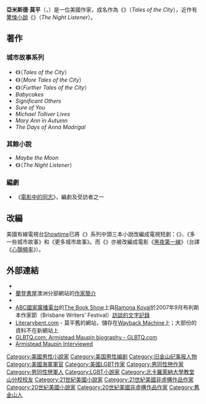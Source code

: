 {{Infobox writer
|name   = 亞米斯德·莫平<br />Armistead Maupin
|image     =  Armistead1994.jpg
|image_size     = 150px
|caption  = 攝於1994年9月11日[[第47屆艾美獎|第47屆艾美獎]]後的[[州長舞會|州長舞會]]（47th Emmy Awards, Governor's Ball）
|birth_name = Armistead Jones Maupin, Jr.
|birth_date  = {{Birth date and age|1944|5|13}}
|birth_place = [[美國|美國]][[華盛頓哥倫比亞特區|華盛頓哥倫比亞特區]]
|death_date  =
|death_place = 
|residence = [[美國|美國]][[加州|加州]][[三藩市|三藩市]]
|alma_mater = [[北卡羅萊納大學教堂山分校|北卡羅萊納大學教堂山分校]]
|nationality = {{USA}}
|occupation     = [[作家|作家]]
|notableworks = 《{{link-en|城市故事 (小說)|Tales of the City|城市故事}}》（''Tales of the City''）
|spouse         = Christopher Turner（2007年至今）
|parents        =
|children       =
}}
'''亞米斯德·莫平'''（{{lang-en|Armistead Maupin}}，{{bd|1944年|5月13日||catIdx=M}}）是一位美國作家，成名作為《{{link-en|城市故事 (小說)|Tales of the City|城市故事}}》（''Tales of the City''），近作有[[驚悚小說|驚悚小說]]《{{link-en|緝兇頻率|The Night Listener (novel)}}》（''The Night Listener''）。

==著作==
===城市故事系列===
*《{{link-en|城市故事 (小說)|Tales of the City|城市故事}}》（''Tales of the City''）
*《{{link-en|多一些城市故事|More Tales of the City}}》（''More Tales of the City''）
*《{{link-en|更多城市故事|Further Tales of the City}}》（''Further Tales of the City''）
* ''Babycakes''
* ''Significant Others''
* ''Sure of You''
* ''Michael Tolliver Lives''
* ''Mary Ann in Autumn''
* ''The Days of Anna Madrigal''

===其餘小說===
* ''Maybe the Moon''
*《{{link-en|緝兇頻率|The Night Listener (novel)}}》（''The Night Listener''）

===編劇===
*《[[電影中的同志|電影中的同志]]》，編劇及受訪者之一

==改編==
美國有線電視台[[Showtime|Showtime]]已將《{{link-en|城市故事 (小說)|Tales of the City|城市故事}}》系列中頭三本小說改編成電視短劇：《{{link-en|城市故事 (美國電視劇)|Tales of the City (1993 miniseries)|城市故事}}》、《多一些城市故事》和《更多城市故事》。而《{{link-en|緝兇頻率|The Night Listener (novel)}}》亦被改編成電影《[[黑夜第一線|黑夜第一線]]》（台譯《[[心顫頻率|心顫頻率]]》）。

==外部連結==
* {{official|http://www.armisteadmaupin.com/}}
* [[蘭登書屋|蘭登書屋]]澳洲分部網站的[http://www.randomhouse.com.au/Authors/Default.aspx?Page=Author&ID=Maupin,%20Armistead 作家簡介] {{Wayback|url=http://www.randomhouse.com.au/Authors/Default.aspx?Page=Author&ID=Maupin,%20Armistead |date=20160327205103 }}
*{{imdb|0560945|Armistead Maupin}}
* [[ABC國家廣播電台|ABC國家廣播電台]]的[[The_Book_Show|The Book Show]]上與[[Ramona_Koval|Ramona Koval]]於2007年9月﻿布利斯本作家節（Brisbane Writers' Festival）[http://www.abc.net.au/rn/bookshow/stories/2008/2123439.htm 訪談的文字記錄]{{Wayback|url=http://www.abc.net.au/rn/bookshow/stories/2008/2123439.htm |date=20080619085008 }}
*[https://web.archive.org/web/20060515202410/http://www.literarybent.com/litbent_home.cfm Literarybent.com] - 莫平舊的網站，儲存在[[Internet_Archive#Wayback_Machine|Wayback Machine]]上；大部份的資料不在新網站上
*[https://web.archive.org/web/20050307051321/http://www.glbtq.com/literature/maupin_a.html GLBTQ.com: Armistead Maupin biography - GLBTQ.com]
*[https://web.archive.org/web/20080509133334/http://www.bigfib.com/lit/issue1/maupin-interview.html Armistead Maupin Interviewed]

{{Authority control}}
{{DEFAULTSORT:Maupin, Armistead}}
[[Category:美國男性小說家|Category:美國男性小說家]]
[[Category:美国男性编剧|Category:美国男性编剧]]
[[Category:旧金山纪事报人物|Category:旧金山纪事报人物]]
[[Category:美國海軍軍官|Category:美國海軍軍官]]
[[Category:美國LGBT作家|Category:美國LGBT作家]]
[[Category:男同性戀作家|Category:男同性戀作家]]
[[Category:男同性戀軍人|Category:男同性戀軍人]]
[[Category:LGBT小說家|Category:LGBT小說家]]
[[Category:北卡羅萊納大學教堂山分校校友|Category:北卡羅萊納大學教堂山分校校友]]
[[Category:21世紀美國小說家|Category:21世紀美國小說家]]
[[Category:21世紀美國非虛構作品作家|Category:21世紀美國非虛構作品作家]]
[[Category:20世紀美國小說家|Category:20世紀美國小說家]]
[[Category:20世紀美國非虛構作品作家|Category:20世紀美國非虛構作品作家]]
[[Category:舊金山人|Category:舊金山人]]